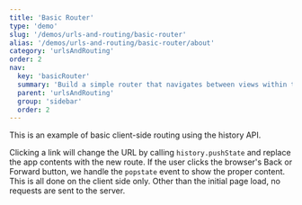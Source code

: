 ```yaml
---
title: 'Basic Router'
type: 'demo'
slug: '/demos/urls-and-routing/basic-router'
alias: '/demos/urls-and-routing/basic-router/about'
category: 'urlsAndRouting'
order: 2
nav:
  key: 'basicRouter'
  summary: 'Build a simple router that navigates between views within the same page.'
  parent: 'urlsAndRouting'
  group: 'sidebar'
  order: 2
---
```


This is an example of basic client-side routing using the history API.

Clicking a link will change the URL by calling `history.pushState` and replace the app contents with the new route.
If the user clicks the browser's Back or Forward button, we handle the `popstate` event to show the proper content.
This is all done on the client side only. Other than the initial page load, no requests are sent to the server.
